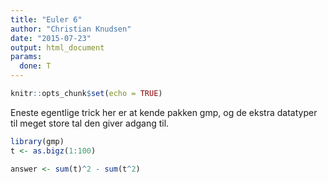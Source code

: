 ```yaml
---
title: "Euler 6"
author: "Christian Knudsen"
date: "2015-07-23"
output: html_document
params:
  done: T
---
```


```r
knitr::opts_chunk$set(echo = TRUE)
```


Eneste egentlige trick her er at kende pakken gmp, og de ekstra datatyper til
meget store tal den giver adgang til.

```r
library(gmp)
t <- as.bigz(1:100)

answer <- sum(t)^2 - sum(t^2)
```

